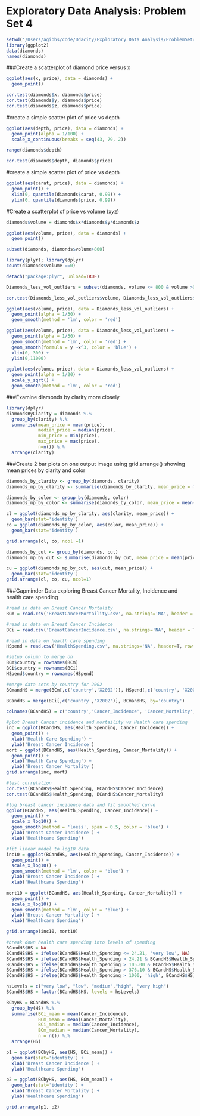 Exploratory Data Analysis: Problem Set 4
========================================================


```r
setwd('/Users/agibbs/code/Udacity/Exploratory Data Analysis/ProblemSet4/')
library(ggplot2)
data(diamonds)
names(diamonds)
```

###Create a scatterplot of diamond price versus x

```r
ggplot(aes(x, price), data = diamonds) + 
  geom_point()

cor.test(diamonds$x, diamonds$price)
cor.test(diamonds$y, diamonds$price)
cor.test(diamonds$z, diamonds$price)
```

#create a simple scatter plot of price vs depth

```r
ggplot(aes(depth, price), data = diamonds) +
  geom_point(alpha = 1/100) + 
  scale_x_continuous(breaks = seq(43, 79, 2))

range(diamonds$depth)

cor.test(diamonds$depth, diamonds$price)
```

#create a simple scatter plot of price vs depth

```r
ggplot(aes(carat, price), data = diamonds) +
  geom_point() +
  xlim(0, quantile(diamonds$carat, 0.99)) +
  ylim(0, quantile(diamonds$price, 0.99))
```

#Create a scatterplot of price vs volume (x*y*z)
```r
diamonds$volume = diamonds$x*diamonds$y*diamonds$z

ggplot(aes(volume, price), data = diamonds) + 
  geom_point()

subset(diamonds, diamonds$volume>800)

library(plyr); library(dplyr)
count(diamonds$volume ==0)

detach("package:plyr", unload=TRUE)

Diamonds_less_vol_outliers = subset(diamonds, volume <= 800 & volume >0)

cor.test(Diamonds_less_vol_outliers$volume, Diamonds_less_vol_outliers$price)

ggplot(aes(volume, price), data = Diamonds_less_vol_outliers) + 
  geom_point(alpha = 1/30) +
  geom_smooth(method = 'lm', color = 'red')

ggplot(aes(volume, price), data = Diamonds_less_vol_outliers) + 
  geom_point(alpha = 1/30) +
  geom_smooth(method = 'lm', color = 'red') +
  geom_smooth(formula = y ~x^3, color = 'blue') +
  xlim(0, 300) + 
  ylim(0,11000)

ggplot(aes(volume, price), data = Diamonds_less_vol_outliers) + 
  geom_point(alpha = 1/20) +
  scale_y_sqrt() +
  geom_smooth(method = 'lm', color = 'red')
```

###Examine diamonds by clarity more closely
```r
library(dplyr)
diamondsByClarity = diamonds %.%
  group_by(clarity) %.%
  summarise(mean_price = mean(price),
            median_price = median(price),
            min_price = min(price),
            max_price = max(price),
            n=n()) %.%
  arrange(clarity)

```

###Create 2 bar plots on one output image using grid.arrange() showing mean prices by clarity and color
```r
diamonds_by_clarity <- group_by(diamonds, clarity)
diamonds_mp_by_clarity <- summarise(diamonds_by_clarity, mean_price = mean(price))

diamonds_by_color <- group_by(diamonds, color)
diamonds_mp_by_color <- summarise(diamonds_by_color, mean_price = mean(price))

cl = ggplot(diamonds_mp_by_clarity, aes(clarity, mean_price)) + 
  geom_bar(stat='identity')
co = ggplot(diamonds_mp_by_color, aes(color, mean_price)) + 
  geom_bar(stat='identity')

grid.arrange(cl, co, ncol =1)

diamonds_by_cut <- group_by(diamonds, cut)
diamonds_mp_by_cut <- summarise(diamonds_by_cut, mean_price = mean(price))

cu = ggplot(diamonds_mp_by_cut, aes(cut, mean_price)) + 
  geom_bar(stat='identity') 
grid.arrange(cl, co, cu, ncol=1)
```

###Gapminder Data exploring Breast Cancer Mortality, Incidence and health care spending

```r
#read in data on Breast Cancer Mortality
BCm = read.csv('BreastCancerMortaility.csv', na.strings='NA', header = T, row.names=1, blank.lines.skip=T)

#read in data on Breast Cancer Incidence
BCi = read.csv('BreastCancerIncidence.csv', na.strings='NA', header = T, row.names = 1, blank.lines.skip = T)

#read in data on health care spending
HSpend = read.csv('HealthSpending.csv', na.strings='NA', header=T, row.names=1, blank.lines.skip=T)

#setup column to merge on
BCm$country = rownames(BCm)
BCi$country = rownames(BCi)
HSpend$country = rownames(HSpend)

#merge data sets by country for 2002
BCmandHS = merge(BCm[,c('country','X2002')], HSpend[,c('country', 'X2002')], by='country')

BCandHS = merge(BCi[,c('country','X2002')], BCmandHS, by='country')

colnames(BCandHS) = c('country','Cancer_Incidence', 'Cancer_Mortality', 'Health_Spending')

#plot Breast Cancer incidence and mortaility vs Health care spending
inc = ggplot(BCandHS, aes(Health_Spending, Cancer_Incidence)) + 
  geom_point() + 
  xlab('Health Care Spending') +
  ylab('Breast Cancer Incidence')
mort = ggplot(BCandHS, aes(Health_Spending, Cancer_Mortality)) + 
  geom_point() + 
  xlab('Health Care Spending') +
  ylab('Breast Cancer Mortality')
grid.arrange(inc, mort)

#test correlation
cor.test(BCandHS$Health_Spending, BCandHS$Cancer_Incidence)
cor.test(BCandHS$Health_Spending, BCandHS$Cancer_Mortality)

#log breast cancer incidence data and fit smoothed curve
ggplot(BCandHS, aes(Health_Spending, Cancer_Incidence)) + 
  geom_point() + 
  scale_x_log10() +
  geom_smooth(method = 'loess', span = 0.5, color = 'blue') + 
  ylab('Breast Cancer Incidence') + 
  xlab('Healthcare Spending')

#fit linear model to log10 data
inc10 = ggplot(BCandHS, aes(Health_Spending, Cancer_Incidence)) + 
  geom_point() + 
  scale_x_log10() +
  geom_smooth(method = 'lm', color = 'blue') + 
  ylab('Breast Cancer Incidence') + 
  xlab('Healthcare Spending')

mort10 = ggplot(BCandHS, aes(Health_Spending, Cancer_Mortality)) + 
  geom_point() +
  scale_x_log10() + 
  geom_smooth(method = 'lm', color = 'blue') + 
  ylab('Breast Cancer Mortality') + 
  xlab('Healthcare Spending')

grid.arrange(inc10, mort10)

#break down health care spending into levels of spending
BCandHS$HS = NA
BCandHS$HS = ifelse(BCandHS$Health_Spending <= 24.21, 'very low', NA)
BCandHS$HS = ifelse(BCandHS$Health_Spending > 24.21 & BCandHS$Health_Spending <= 105.00, 'low', BCandHS$HS)
BCandHS$HS = ifelse(BCandHS$Health_Spending > 105.00 & BCandHS$Health_Spending <= 376.10, 'medium', BCandHS$HS)
BCandHS$HS = ifelse(BCandHS$Health_Spending > 376.10 & BCandHS$Health_Spending <= 1000, 'high', BCandHS$HS)
BCandHS$HS = ifelse(BCandHS$Health_Spending > 1000, 'high', BCandHS$HS)

hsLevels = c("very low", "low", "medium","high", "very high")
BCandHS$HS = factor(BCandHS$HS, levels = hsLevels)

BCbyHS = BCandHS %.%
  group_by(HS) %.%
  summarise(BCi_mean = mean(Cancer_Incidence), 
            BCm_mean = mean(Cancer_Mortality), 
            BCi_median = median(Cancer_Incidence), 
            BCm_median = median(Cancer_Mortality), 
            n = n()) %.%
  arrange(HS)

p1 = ggplot(BCbyHS, aes(HS, BCi_mean)) +
  geom_bar(stat='identity') + 
  xlab('Breast Cancer Incidence') + 
  ylab('Healthcare Spending')

p2 = ggplot(BCbyHS, aes(HS, BCm_mean)) +
  geom_bar(stat='identity') + 
  xlab('Breast Cancer Mortality') + 
  ylab('Healthcare Spending')

grid.arrange(p1, p2)
```

